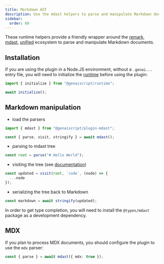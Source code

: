 ```yaml
---
title: Markdown AST
description: Use the mdast helpers to parse and manipulate Markdown documents
sidebar:
  order: 80
---
```



These runtime helpers provide a friendly wrapper around the [remark](https://github.com/remarkjs/remark), [mdast](https://github.com/syntax-tree/mdast), [unified](https://github.com/syntax-tree/unist)
ecosystem to parse and manipulate Markdown documents.

## Installation

<PackageManagers pkg="@genaiscript/plugin-mdast" dev />

If you are using the plugin in a Node.JS environment, without a `.genai...` entry file, you will need
to initialize the [runtime](/genaiscript/reference/runtime) before using the plugin:

```ts
import { initialize } from "@genaiscript/runtime";

await initialize();
```

## Markdown manipulation

- load the parsers

```typescript
import { mdast } from "@genaiscript/plugin-mdast";

const { parse, visit, stringify } = await mdast();
```

- parsing to mdast tree

```typescript
const root = parse("# Hello World");
```

- visiting the tree (see [documentation](https://unifiedjs.com/learn/recipe/tree-traversal/pnp))

```typescript
const updated = visit(root, `code`, (node) => {
  ...node
});
```

- serializing the tree back to Markdown

```typescript
const markdown = await stringify(updated);
```

In order to get type completion, you will need to install the `@types/mdast` package as a development dependency.

## MDX

If you plan to process MDX documents, you should configure the plugin to use the `mdx` parser:

```typescript
const { parse } = await mdast({ mdx: true });
```
